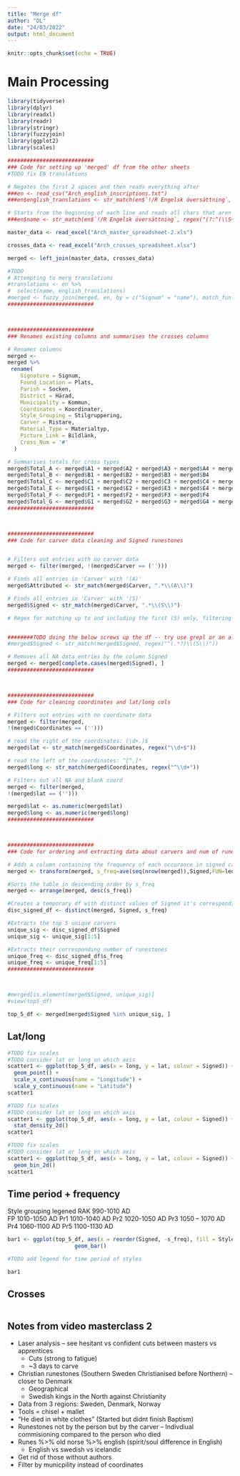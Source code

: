 ```yaml
---
title: "Merge df"
author: "DL"
date: "24/03/2022"
output: html_document
---
```


```r
knitr::opts_chunk$set(echo = TRUE)
```

# Main Processing
```r
library(tidyverse)
library(dplyr)
library(readxl)
library(readr)
library(stringr)
library(fuzzyjoin)
library(ggplot2)
library(scales)

###########################
### Code for setting up 'merged' df from the other sheets
#TODO fix EN translations

# Negates the first 2 spaces and then reads everything after
###en <- read_csv("Arch_english_inscriptions.txt")
###en$english_translations <- str_match(en$`!/R Engelsk översättning`, regex("(?: [^ ]* [^ ]* )(.*)"))

# Starts from the beginning of each line and reads all chars that aren't a space, then reads the space. Repeats 3 times, essentially matching the first 3 words
###en$name <- str_match(en$`!/R Engelsk översättning`, regex("(?:^(\\S+\\s+){3})"))

master_data <- read_excel("Arch_master_spreadsheet-2.xls")

crosses_data <- read_excel("Arch_crosses_spreadsheet.xlsx")

merged <- left_join(master_data, crosses_data)

#TODO
# Attempting to merg translations
#translations <- en %>%
#  select(name, english_translations)   
#merged <- fuzzy_join(merged, en, by = c("Signum" = "name"), match_fun = str_detect)
###########################



###########################
### Renames existing columns and summarises the crosses columns

# Renames columns
merged <-
merged %>%
 rename(
    Signature = Signum,
    Found_Location = Plats,
    Parish = Socken,
    District = Härad,
    Municipality = Kommun,
    Coordinates = Koordinater,
    Style_Grouping = Stilgruppering,
    Carver = Ristare,
    Material_Type = Materialtyp,
    Picture_Link = Bildlänk,
    Cross_Num = '#'
  )

# Summarises totals for cross types
merged$Total_A <- merged$A1 + merged$A2 + merged$A3 + merged$A4 + merged$A5 + merged$A6 + merged$A7 + merged$A8 + merged$A9
merged$Total_B <- merged$B1 + merged$B2 + merged$B3 + merged$B4
merged$Total_C <- merged$C1 + merged$C2 + merged$C3 + merged$C4 + merged$C5 + merged$C6 + merged$C7 + merged$C8 + merged$C9 + merged$C10
merged$Total_E <- merged$E1 + merged$E2 + merged$E3 + merged$E4 + merged$E5 + merged$E6 + merged$E7 + merged$E8 + merged$E9 + merged$E10
merged$Total_F <- merged$F1 + merged$F2 + merged$F3 + merged$F4
merged$Total_G <- merged$G1 + merged$G2 + merged$G3 + merged$G4 + merged$G5 + merged$G6
###########################



###########################
### Code for carver data cleaning and Signed runestones


# Filters out entries with no carver data
merged <- filter(merged, !(merged$Carver == ('')))

# Finds all entries in 'Carver' with '(A)'
merged$Attributed <- str_match(merged$Carver, ".*\\(A\\)")

# Finds all entries in 'Carver' with '(S)'
merged$Signed <- str_match(merged$Carver, ".*\\(S\\)")

# Regex for matching up to and including the first (S) only, filtering out most collabs


########TODO doing the below screws up the df -- try use grepl or an alternative method ........>############NOTE
#merged$Signed <- str_match(merged$Signed, regex("^(.*?)\\(S\\)"))

# Removes all NA data entries by the column Signed
merged <- merged[complete.cases(merged$Signed), ]
###########################



###########################
### Code for cleaning coordinates and lat/long cols

# Filters out entries with no coordinate data
merged <- filter(merged, 
!(merged$Coordinates == ('')))

# read the right of the coordinates: (\d+.)$
merged$lat <- str_match(merged$Coordinates, regex("\\d+$"))

# read the left of the coordinates: ^[^.]*
merged$long <- str_match(merged$Coordinates, regex("^\\d+"))

# Filters out all NA and blank coord
merged <- filter(merged, 
!(merged$lat == ('')))

merged$lat <- as.numeric(merged$lat)
merged$long <- as.numeric(merged$long)
###########################



###########################
### Code for ordering and extracting data about carvers and num of runestones

# Adds a column containing the frequency of each occurance in signed called s_freq
merged <- transform(merged, s_freq=ave(seq(nrow(merged)),Signed,FUN=length))

#Sorts the table in descending order by s_freq
merged <- arrange(merged, desc(s_freq))

#Creates a temporary df with distinct values of Signed it's corresponding s_freq
disc_signed_df <- distinct(merged, Signed, s_freq)

#Extracts the top 5 unique carvers
unique_sig <- disc_signed_df$Signed
unique_sig <- unique_sig[1:5]

#Extracts their corresponding number of runestones
unique_freq <- disc_signed_df$s_freq
unique_freq <- unique_freq[1:5]
###########################



#merged[is.element(merged$Signed, unique_sig)]
#view(top5_df)

top_5_df <- merged[merged$Signed %in% unique_sig, ]
```




## Lat/long 

```r
#TODO fix scales
#TODO consider lat or long on which axis
scatter1 <- ggplot(top_5_df, aes(x = long, y = lat, colour = Signed)) + 
  geom_point() +
  scale_x_continuous(name = "Longitude") +
  scale_y_continuous(name = "Latitude")
scatter1
```

```r
#TODO fix scales
#TODO consider lat or long on which axis
scatter1 <- ggplot(top_5_df, aes(x = long, y = lat, colour = Signed)) + 
  stat_density_2d()
scatter1
```

```r
#TODO fix scales
#TODO consider lat or long on which axis
scatter1 <- ggplot(top_5_df, aes(x = long, y = lat, colour = Signed)) + 
  geom_bin_2d()
scatter1
```



## Time period + frequency 
Style grouping legened
RAK	990-1010 AD   
FP	1010-1050 AD
Pr1	1010-1040 AD
Pr2	1020-1050 AD
Pr3	1050 – 1070 AD
Pr4	1060-1100 AD
Pr5	1100-1130 AD
```r
bar1 <- ggplot(top_5_df, aes(x = reorder(Signed, -s_freq), fill = Style_Grouping)) + 
                     geom_bar()

#TODO add legend for time period of styles

bar1
```

## Crosses
```r



```



## Notes from video masterclass 2
- Laser analysis -- see hesitant vs confident cuts between masters vs apprentices
  - Cuts (strong to fatigue)
  - ~3 days to carve
- Christian runestones (Southern Sweden Christianised before Northern) -- closer to Denmark 
  - Geographical
  - Swedish kings in the North against Christianity
- Data from 3 regions: Sweden, Denmark, Norway
- Tools = chisel + mallet
- "He died in white clothes" (Started but didnt finish Baptism)
- Runestones not by the person but by the carver -- Indivdiual commisioning compared to the person who died
- Runes %>% old norse %>% english (spirit/soul difference in English) 
  - English vs swedish vs icelandic
- Get rid of those without authors
- Filter by municpility instead of coordinates

